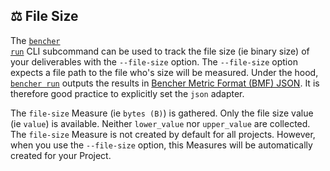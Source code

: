 
## ⚖️ File Size

The <code><a href="/docs/explanation/bencher-run/">bencher run</a></code> CLI subcommand
can be used to track the file size (ie binary size) of your deliverables with the `--file-size` option.
The `--file-size` option expects a file path to the file who's size will be measured.
Under the hood, <code><a href="/docs/explanation/bencher-run/">bencher run</a></code>
outputs the results in [Bencher Metric Format (BMF) JSON][json].
It is therefore good practice to explicitly set the `json` adapter.

<FileSizeCode />

The `file-size` Measure (ie `bytes (B)`) is gathered.
Only the file size value (ie `value`) is available.
Neither `lower_value` nor `upper_value` are collected.
The `file-size` Measure is not created by default for all projects.
However, when you use the `--file-size` option, this Measures will be automatically created for your Project.

[json]: #-json